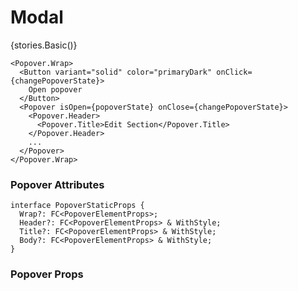 
<Meta title="Core/Popover" component={Popover} />

# Modal

<Preview withToolbar>
    <Story name="Basic">{stories.Basic()}</Story>
</Preview>

```
<Popover.Wrap>
  <Button variant="solid" color="primaryDark" onClick={changePopoverState}>
    Open popover
  </Button>
  <Popover isOpen={popoverState} onClose={changePopoverState}>
    <Popover.Header>
      <Popover.Title>Edit Section</Popover.Title>
    </Popover.Header>
    ...
  </Popover>
</Popover.Wrap>
```

### Popover Attributes

```
interface PopoverStaticProps {
  Wrap?: FC<PopoverElementProps>;
  Header?: FC<PopoverElementProps> & WithStyle;
  Title?: FC<PopoverElementProps> & WithStyle;
  Body?: FC<PopoverElementProps> & WithStyle;
}
```

### Popover Props

<Props of={Popover} />
